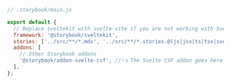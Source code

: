 ```js
// .storybook/main.js

export default {
  // Replace sveltekit with svelte-vite if you are not working with SvelteKit
  framework: '@storybook/sveltekit',
  stories: ['../src/**/*.mdx', '../src/**/*.stories.@(js|jsx|ts|tsx|svelte)'],
  addons: [
    // Other Storybook addons
    '@storybook/addon-svelte-csf', //👈 The Svelte CSF addon goes here
  ],
};
```
